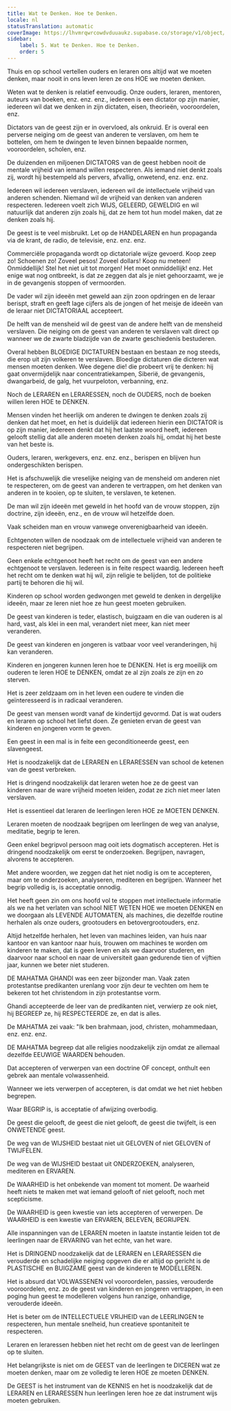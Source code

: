 ```yaml
---
title: Wat te Denken. Hoe te Denken.
locale: nl
statusTranslation: automatic
coverImage: https://lhvmrqwrcowdvduuaukz.supabase.co/storage/v1/object/public/strapi-uploads/small_cover-educacion-fundamental.webp-2d51a7828a2b1309555be27f7e2a61a0.webp
sidebar:
    label: 5. Wat te Denken. Hoe te Denken.
    order: 5
---
```

Thuis en op school vertellen ouders en leraren ons altijd wat we moeten denken, maar nooit in ons leven leren ze ons HOE we moeten denken.

Weten wat te denken is relatief eenvoudig. Onze ouders, leraren, mentoren, auteurs van boeken, enz. enz. enz., iedereen is een dictator op zijn manier, iedereen wil dat we denken in zijn dictaten, eisen, theorieën, vooroordelen, enz.

Dictators van de geest zijn er in overvloed, als onkruid. Er is overal een perverse neiging om de geest van anderen te verslaven, om hem te bottelen, om hem te dwingen te leven binnen bepaalde normen, vooroordelen, scholen, enz.

De duizenden en miljoenen DICTATORS van de geest hebben nooit de mentale vrijheid van iemand willen respecteren. Als iemand niet denkt zoals zij, wordt hij bestempeld als pervers, afvallig, onwetend, enz. enz. enz.

Iedereen wil iedereen verslaven, iedereen wil de intellectuele vrijheid van anderen schenden. Niemand wil de vrijheid van denken van anderen respecteren. Iedereen voelt zich WIJS, GELEERD, GEWELDIG en wil natuurlijk dat anderen zijn zoals hij, dat ze hem tot hun model maken, dat ze denken zoals hij.

De geest is te veel misbruikt. Let op de HANDELAREN en hun propaganda via de krant, de radio, de televisie, enz. enz. enz.

Commerciële propaganda wordt op dictatoriale wijze gevoerd. Koop zeep zo! Schoenen zo! Zoveel pesos! Zoveel dollars! Koop nu meteen! Onmiddellijk! Stel het niet uit tot morgen! Het moet onmiddellijk! enz. Het enige wat nog ontbreekt, is dat ze zeggen dat als je niet gehoorzaamt, we je in de gevangenis stoppen of vermoorden.

De vader wil zijn ideeën met geweld aan zijn zoon opdringen en de leraar berispt, straft en geeft lage cijfers als de jongen of het meisje de ideeën van de leraar niet DICTATORIAAL accepteert.

De helft van de mensheid wil de geest van de andere helft van de mensheid verslaven. Die neiging om de geest van anderen te verslaven valt direct op wanneer we de zwarte bladzijde van de zwarte geschiedenis bestuderen.

Overal hebben BLOEDIGE DICTATUREN bestaan en bestaan ze nog steeds, die erop uit zijn volkeren te verslaven. Bloedige dictaturen die dicteren wat mensen moeten denken. Wee degene die! die probeert vrij te denken: hij gaat onvermijdelijk naar concentratiekampen, Siberië, de gevangenis, dwangarbeid, de galg, het vuurpeloton, verbanning, enz.

Noch de LERAREN en LERARESSEN, noch de OUDERS, noch de boeken willen leren HOE te DENKEN.

Mensen vinden het heerlijk om anderen te dwingen te denken zoals zij denken dat het moet, en het is duidelijk dat iedereen hierin een DICTATOR is op zijn manier, iedereen denkt dat hij het laatste woord heeft, iedereen gelooft stellig dat alle anderen moeten denken zoals hij, omdat hij het beste van het beste is.

Ouders, leraren, werkgevers, enz. enz. enz., berispen en blijven hun ondergeschikten berispen.

Het is afschuwelijk die vreselijke neiging van de mensheid om anderen niet te respecteren, om de geest van anderen te vertrappen, om het denken van anderen in te kooien, op te sluiten, te verslaven, te ketenen.

De man wil zijn ideeën met geweld in het hoofd van de vrouw stoppen, zijn doctrine, zijn ideeën, enz., en de vrouw wil hetzelfde doen.

Vaak scheiden man en vrouw vanwege onverenigbaarheid van ideeën.

Echtgenoten willen de noodzaak om de intellectuele vrijheid van anderen te respecteren niet begrijpen.

Geen enkele echtgenoot heeft het recht om de geest van een andere echtgenoot te verslaven. Iedereen is in feite respect waardig. Iedereen heeft het recht om te denken wat hij wil, zijn religie te belijden, tot de politieke partij te behoren die hij wil.

Kinderen op school worden gedwongen met geweld te denken in dergelijke ideeën, maar ze leren niet hoe ze hun geest moeten gebruiken.

De geest van kinderen is teder, elastisch, buigzaam en die van ouderen is al hard, vast, als klei in een mal, verandert niet meer, kan niet meer veranderen.

De geest van kinderen en jongeren is vatbaar voor veel veranderingen, hij kan veranderen.

Kinderen en jongeren kunnen leren hoe te DENKEN. Het is erg moeilijk om ouderen te leren HOE te DENKEN, omdat ze al zijn zoals ze zijn en zo sterven.

Het is zeer zeldzaam om in het leven een oudere te vinden die geïnteresseerd is in radicaal veranderen.

De geest van mensen wordt vanaf de kindertijd gevormd. Dat is wat ouders en leraren op school het liefst doen. Ze genieten ervan de geest van kinderen en jongeren vorm te geven.

Een geest in een mal is in feite een geconditioneerde geest, een slavengeest.

Het is noodzakelijk dat de LERAREN en LERARESSEN van school de ketenen van de geest verbreken.

Het is dringend noodzakelijk dat leraren weten hoe ze de geest van kinderen naar de ware vrijheid moeten leiden, zodat ze zich niet meer laten verslaven.

Het is essentieel dat leraren de leerlingen leren HOE ze MOETEN DENKEN.

Leraren moeten de noodzaak begrijpen om leerlingen de weg van analyse, meditatie, begrip te leren.

Geen enkel begripvol persoon mag ooit iets dogmatisch accepteren. Het is dringend noodzakelijk om eerst te onderzoeken. Begrijpen, navragen, alvorens te accepteren.

Met andere woorden, we zeggen dat het niet nodig is om te accepteren, maar om te onderzoeken, analyseren, mediteren en begrijpen. Wanneer het begrip volledig is, is acceptatie onnodig.

Het heeft geen zin om ons hoofd vol te stoppen met intellectuele informatie als we na het verlaten van school NIET WETEN HOE we moeten DENKEN en we doorgaan als LEVENDE AUTOMATEN, als machines, die dezelfde routine herhalen als onze ouders, grootouders en betovergrootouders, enz.

Altijd hetzelfde herhalen, het leven van machines leiden, van huis naar kantoor en van kantoor naar huis, trouwen om machines te worden om kinderen te maken, dat is geen leven en als we daarvoor studeren, en daarvoor naar school en naar de universiteit gaan gedurende tien of vijftien jaar, kunnen we beter niet studeren.

DE MAHATMA GHANDI was een zeer bijzonder man. Vaak zaten protestantse predikanten urenlang voor zijn deur te vechten om hem te bekeren tot het christendom in zijn protestantse vorm.

Ghandi accepteerde de leer van de predikanten niet, verwierp ze ook niet, hij BEGREEP ze, hij RESPECTEERDE ze, en dat is alles.

De MAHATMA zei vaak: "Ik ben brahmaan, jood, christen, mohammedaan, enz. enz. enz.

DE MAHATMA begreep dat alle religies noodzakelijk zijn omdat ze allemaal dezelfde EEUWIGE WAARDEN behouden.

Dat accepteren of verwerpen van een doctrine OF concept, onthult een gebrek aan mentale volwassenheid.

Wanneer we iets verwerpen of accepteren, is dat omdat we het niet hebben begrepen.

Waar BEGRIP is, is acceptatie of afwijzing overbodig.

De geest die gelooft, de geest die niet gelooft, de geest die twijfelt, is een ONWETENDE geest.

De weg van de WIJSHEID bestaat niet uit GELOVEN of niet GELOVEN of TWIJFELEN.

De weg van de WIJSHEID bestaat uit ONDERZOEKEN, analyseren, mediteren en ERVAREN.

De WAARHEID is het onbekende van moment tot moment. De waarheid heeft niets te maken met wat iemand gelooft of niet gelooft, noch met scepticisme.

De WAARHEID is geen kwestie van iets accepteren of verwerpen. De WAARHEID is een kwestie van ERVAREN, BELEVEN, BEGRIJPEN.

Alle inspanningen van de LERAREN moeten in laatste instantie leiden tot de leerlingen naar de ERVARING van het echte, van het ware.

Het is DRINGEND noodzakelijk dat de LERAREN en LERARESSEN die verouderde en schadelijke neiging opgeven die er altijd op gericht is de PLASTISCHE en BUIGZAME geest van de kinderen te MODELLEREN.

Het is absurd dat VOLWASSENEN vol vooroordelen, passies, verouderde vooroordelen, enz. zo de geest van kinderen en jongeren vertrappen, in een poging hun geest te modelleren volgens hun ranzige, onhandige, verouderde ideeën.

Het is beter om de INTELLECTUELE VRIJHEID van de LEERLINGEN te respecteren, hun mentale snelheid, hun creatieve spontaniteit te respecteren.

Leraren en leraressen hebben niet het recht om de geest van de leerlingen op te sluiten.

Het belangrijkste is niet om de GEEST van de leerlingen te DICEREN wat ze moeten denken, maar om ze volledig te leren HOE ze moeten DENKEN.

De GEEST is het instrument van de KENNIS en het is noodzakelijk dat de LERAREN en LERARESSEN hun leerlingen leren hoe ze dat instrument wijs moeten gebruiken.

